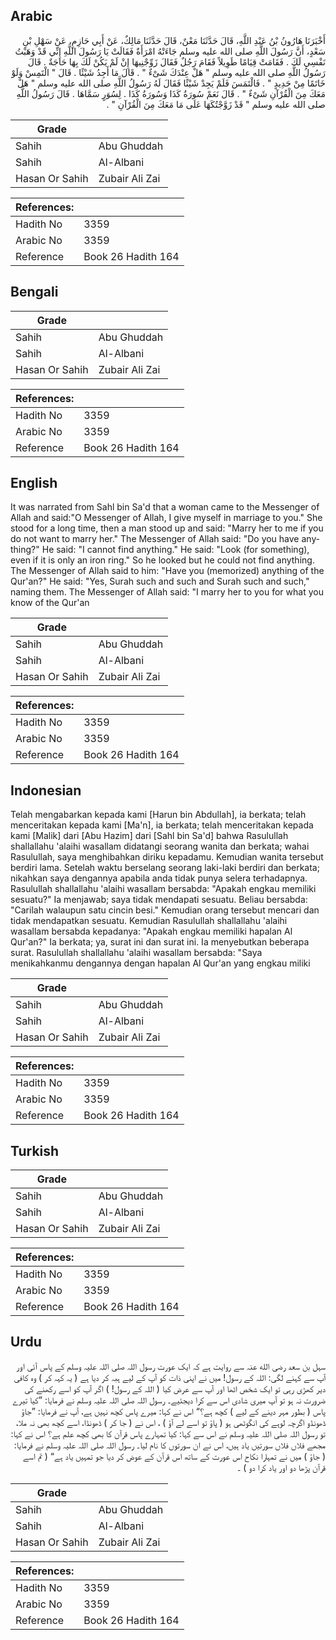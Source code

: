 ## Arabic


<div dir="rtl" lang="ar" style={{fontSize:'larger',backgroundColor:'#f8f9fa',padding:20}}>
أَخْبَرَنَا هَارُونُ بْنُ عَبْدِ اللَّهِ، قَالَ حَدَّثَنَا مَعْنٌ، قَالَ حَدَّثَنَا مَالِكٌ، عَنْ أَبِي حَازِمٍ، عَنْ سَهْلِ بْنِ سَعْدٍ، أَنَّ رَسُولَ اللَّهِ صلى الله عليه وسلم جَاءَتْهُ امْرَأَةٌ فَقَالَتْ يَا رَسُولَ اللَّهِ إِنِّي قَدْ وَهَبْتُ نَفْسِي لَكَ ‏.‏ فَقَامَتْ قِيَامًا طَوِيلاً فَقَامَ رَجُلٌ فَقَالَ زَوِّجْنِيهَا إِنْ لَمْ يَكُنْ لَكَ بِهَا حَاجَةٌ ‏.‏ قَالَ رَسُولُ اللَّهِ صلى الله عليه وسلم ‏"‏ هَلْ عِنْدَكَ شَىْءٌ ‏"‏ ‏.‏ قَالَ مَا أَجِدُ شَيْئًا ‏.‏ قَالَ ‏"‏ الْتَمِسْ وَلَوْ خَاتَمًا مِنْ حَدِيدٍ ‏"‏ ‏.‏ فَالْتَمَسَ فَلَمْ يَجِدْ شَيْئًا فَقَالَ لَهُ رَسُولُ اللَّهِ صلى الله عليه وسلم ‏"‏ هَلْ مَعَكَ مِنَ الْقُرْآنِ شَىْءٌ ‏"‏ ‏.‏ قَالَ نَعَمْ سُورَةُ كَذَا وَسُورَةُ كَذَا ‏.‏ لِسُوَرٍ سَمَّاهَا ‏.‏ قَالَ رَسُولُ اللَّهِ صلى الله عليه وسلم ‏"‏ قَدْ زَوَّجْتُكَهَا عَلَى مَا مَعَكَ مِنَ الْقُرْآنِ ‏"‏ ‏.‏
</div>
<div style={{backgroundColor:'#f8f9fa',padding:20, marginBottom: 10}}><table> <thead> <tr> <th>Grade</th> <th></th> </tr> </thead> <tbody> <tr><td>Sahih</td><td>Abu Ghuddah</td></tr><tr><td>Sahih</td><td>Al-Albani</td></tr><tr><td>Hasan Or Sahih</td><td>Zubair Ali Zai</td></tr></tbody></table><table> <thead> <tr> <th>References:</th> <th></th> </tr> </thead> <tbody><tr><td>Hadith No</td><td>3359</td></tr><tr><td>Arabic No</td><td>3359</td></tr><tr><td>Reference</td><td>Book 26 Hadith 164</td></tr></tbody></table></div>

## Bengali


<div dir="ltr" lang="bn" style={{fontSize:'larger',backgroundColor:'#f8f9fa',padding:20}}>

</div>
<div style={{backgroundColor:'#f8f9fa',padding:20, marginBottom: 10}}><table> <thead> <tr> <th>Grade</th> <th></th> </tr> </thead> <tbody> <tr><td>Sahih</td><td>Abu Ghuddah</td></tr><tr><td>Sahih</td><td>Al-Albani</td></tr><tr><td>Hasan Or Sahih</td><td>Zubair Ali Zai</td></tr></tbody></table><table> <thead> <tr> <th>References:</th> <th></th> </tr> </thead> <tbody><tr><td>Hadith No</td><td>3359</td></tr><tr><td>Arabic No</td><td>3359</td></tr><tr><td>Reference</td><td>Book 26 Hadith 164</td></tr></tbody></table></div>

## English


<div dir="ltr" lang="en" style={{fontSize:'larger',backgroundColor:'#f8f9fa',padding:20}}>
It was narrated from Sahl bin Sa'd that a woman came to the Messenger of Allah and said:"O Messenger of Allah, I give myself in marriage to you." She stood for a long time, then a man stood up and said: "Marry her to me if you do not want to marry her." The Messenger of Allah said: "Do you have anything?" He said: "I cannot find anything." He said: "Look (for something), even if it is only an iron ring." So he looked but he could not find anything. The Messenger of Allah said to him: "Have you (memorized) anything of the Qur'an?" He said: "Yes, Surah such and such and Surah such and such," naming them. The Messenger of Allah said: "I marry her to you for what you know of the Qur'an
</div>
<div style={{backgroundColor:'#f8f9fa',padding:20, marginBottom: 10}}><table> <thead> <tr> <th>Grade</th> <th></th> </tr> </thead> <tbody> <tr><td>Sahih</td><td>Abu Ghuddah</td></tr><tr><td>Sahih</td><td>Al-Albani</td></tr><tr><td>Hasan Or Sahih</td><td>Zubair Ali Zai</td></tr></tbody></table><table> <thead> <tr> <th>References:</th> <th></th> </tr> </thead> <tbody><tr><td>Hadith No</td><td>3359</td></tr><tr><td>Arabic No</td><td>3359</td></tr><tr><td>Reference</td><td>Book 26 Hadith 164</td></tr></tbody></table></div>

## Indonesian


<div dir="ltr" lang="id" style={{fontSize:'larger',backgroundColor:'#f8f9fa',padding:20}}>
Telah mengabarkan kepada kami [Harun bin Abdullah], ia berkata; telah menceritakan kepada kami [Ma'n], ia berkata; telah menceritakan kepada kami [Malik] dari [Abu Hazim] dari [Sahl bin Sa'd] bahwa Rasulullah shallallahu 'alaihi wasallam didatangi seorang wanita dan berkata; wahai Rasulullah, saya menghibahkan diriku kepadamu. Kemudian wanita tersebut berdiri lama. Setelah waktu berselang seorang laki-laki berdiri dan berkata; nikahkan saya dengannya apabila anda tidak punya selera terhadapnya. Rasulullah shallallahu 'alaihi wasallam bersabda: "Apakah engkau memiliki sesuatu?" Ia menjawab; saya tidak mendapati sesuatu. Beliau bersabda: "Carilah walaupun satu cincin besi." Kemudian orang tersebut mencari dan tidak mendapatkan sesuatu. Kemudian Rasulullah shallallahu 'alaihi wasallam bersabda kepadanya: "Apakah engkau memiliki hapalan Al Qur'an?" Ia berkata; ya, surat ini dan surat ini. Ia menyebutkan beberapa surat. Rasulullah shallallahu 'alaihi wasallam bersabda: "Saya menikahkanmu dengannya dengan hapalan Al Qur'an yang engkau miliki
</div>
<div style={{backgroundColor:'#f8f9fa',padding:20, marginBottom: 10}}><table> <thead> <tr> <th>Grade</th> <th></th> </tr> </thead> <tbody> <tr><td>Sahih</td><td>Abu Ghuddah</td></tr><tr><td>Sahih</td><td>Al-Albani</td></tr><tr><td>Hasan Or Sahih</td><td>Zubair Ali Zai</td></tr></tbody></table><table> <thead> <tr> <th>References:</th> <th></th> </tr> </thead> <tbody><tr><td>Hadith No</td><td>3359</td></tr><tr><td>Arabic No</td><td>3359</td></tr><tr><td>Reference</td><td>Book 26 Hadith 164</td></tr></tbody></table></div>

## Turkish


<div dir="ltr" lang="tr" style={{fontSize:'larger',backgroundColor:'#f8f9fa',padding:20}}>

</div>
<div style={{backgroundColor:'#f8f9fa',padding:20, marginBottom: 10}}><table> <thead> <tr> <th>Grade</th> <th></th> </tr> </thead> <tbody> <tr><td>Sahih</td><td>Abu Ghuddah</td></tr><tr><td>Sahih</td><td>Al-Albani</td></tr><tr><td>Hasan Or Sahih</td><td>Zubair Ali Zai</td></tr></tbody></table><table> <thead> <tr> <th>References:</th> <th></th> </tr> </thead> <tbody><tr><td>Hadith No</td><td>3359</td></tr><tr><td>Arabic No</td><td>3359</td></tr><tr><td>Reference</td><td>Book 26 Hadith 164</td></tr></tbody></table></div>

## Urdu


<div dir="rtl" lang="ur" style={{fontSize:'larger',backgroundColor:'#f8f9fa',padding:20}}>
سہل بن سعد رضی الله عنہ سے روایت ہے کہ ایک عورت رسول اللہ صلی اللہ علیہ وسلم کے پاس آئی اور آپ سے کہنے لگی: اللہ کے رسول! میں نے اپنی ذات کو آپ کے لیے ہبہ کر دیا ہے ( یہ کہہ کر ) وہ کافی دیر کھڑی رہی تو ایک شخص اٹھا اور آپ سے عرض کیا ( اللہ کے رسول! ) اگر آپ کو اسے رکھنے کی ضرورت نہ ہو تو آپ میری شادی اس سے کرا دیجئیے۔ رسول اللہ صلی اللہ علیہ وسلم نے فرمایا: ”کیا تیرے پاس ( بطور مہر دینے کے لیے ) کچھ ہے؟“ اس نے کہا: میرے پاس کچھ نہیں ہے، آپ نے فرمایا: ”جاؤ ڈھونڈو اگرچہ لوہے کی انگوٹھی ہو ( پاؤ تو اسے لے آؤ ) ، اس نے ( جا کر ) ڈھونڈا، اسے کچھ بھی نہ ملا، تو رسول اللہ صلی اللہ علیہ وسلم نے اس سے کہا: کیا تمہارے پاس قرآن کا بھی کچھ علم ہے؟ اس نے کہا: مجھے فلاں فلاں سورتیں یاد ہیں، اس نے ان سورتوں کا نام لیا۔ رسول اللہ صلی اللہ علیہ وسلم نے فرمایا: ( جاؤ ) میں نے تمہارا نکاح اس عورت کے ساتھ اس قرآن کے عوض کر دیا جو تمہیں یاد ہے“ ( تم اسے قرآن پڑھا دو اور یاد کرا دو ) ۔
</div>
<div style={{backgroundColor:'#f8f9fa',padding:20, marginBottom: 10}}><table> <thead> <tr> <th>Grade</th> <th></th> </tr> </thead> <tbody> <tr><td>Sahih</td><td>Abu Ghuddah</td></tr><tr><td>Sahih</td><td>Al-Albani</td></tr><tr><td>Hasan Or Sahih</td><td>Zubair Ali Zai</td></tr></tbody></table><table> <thead> <tr> <th>References:</th> <th></th> </tr> </thead> <tbody><tr><td>Hadith No</td><td>3359</td></tr><tr><td>Arabic No</td><td>3359</td></tr><tr><td>Reference</td><td>Book 26 Hadith 164</td></tr></tbody></table></div>
